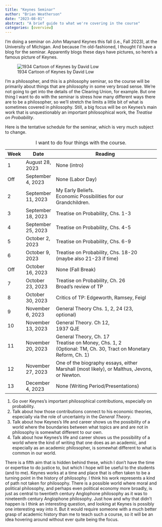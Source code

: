 ```yaml
---
title: "Keynes Seminar"
author: "Brian Weatherson"
date: "2023-08-01"
abstract: "A brief guide to what we're covering in the course"
categories: [overview]
---
```


I'm doing a seminar on John Maynard Keynes this fall (i.e., Fall 2023), at the University of Michigan. And because I'm old-fashioned, I thought I'd have a blog for the seminar. Apparently blogs these days have pictures, so here's a famous picture of Keynes.

![1934 Cartoon of Keynes by David Low](images/Keynes_caricature_Low_1934.jpg){fig-alt="A pencil drawing of Keynes lounging in an armchair" fig-align="center"}

I'm a philosopher, and this is a philosophy seminar, so the course will be primarily about things that are philosophy in some very broad sense. We're not going to get into the details of the Clearing Union, for example. But one thing I want to do with the seminar is stress how many different ways there are to be a philosopher, so we'll stretch the limits a little bit of what is sometimes covered in philosophy. Still, a big focus will be on Keynes's main work that is unquestionably an important philosophical work, the *Treatise on Probability*.

Here is the tentative schedule for the seminar, which is very much subject to change.

+------+--------------------+--------------------------------------------------------------------------------------------+
| Week | Date               | Reading                                                                                    |
+======+====================+============================================================================================+
| 1    | August 28, 2023    | None (intro)                                                                               |
+------+--------------------+--------------------------------------------------------------------------------------------+
| Off  | September 4, 2023  | None (Labor Day)                                                                           |
+------+--------------------+--------------------------------------------------------------------------------------------+
| 2    | September 11, 2023 | My Early Beliefs.\                                                                         |
|      |                    | Economic Possibilities for our Grandchildren.                                              |
+------+--------------------+--------------------------------------------------------------------------------------------+
| 3    | September 18, 2023 | Treatise on Probability, Chs. 1-3                                                          |
+------+--------------------+--------------------------------------------------------------------------------------------+
| 4    | September 25, 2023 | Treatise on Probability, Chs. 4-5                                                          |
+------+--------------------+--------------------------------------------------------------------------------------------+
| 5    | October 2, 2023    | Treatise on Probability, Chs. 6-9                                                          |
+------+--------------------+--------------------------------------------------------------------------------------------+
| 6    | October 9, 2023    | Treatise on Probability, Chs. 18-20 (maybe also 21-23 if time)                             |
+------+--------------------+--------------------------------------------------------------------------------------------+
| Off  | October 16, 2023   | None (Fall Break)                                                                          |
+------+--------------------+--------------------------------------------------------------------------------------------+
| 7    | October 23, 2023   | Treatise on Probability, Ch. 26\                                                           |
|      |                    | Broad's review of TP                                                                       |
+------+--------------------+--------------------------------------------------------------------------------------------+
| 8    | October 30, 2023   | Critics of TP: Edgeworth, Ramsey, Feigl                                                    |
+------+--------------------+--------------------------------------------------------------------------------------------+
| 9    | November 6, 2023   | General Theory Chs. 1, 2, 24 (23, optional)                                                |
+------+--------------------+--------------------------------------------------------------------------------------------+
| 10   | November 13, 2023  | General Theory. Ch 12,\                                                                    |
|      |                    | 1937 QJE                                                                                   |
+------+--------------------+--------------------------------------------------------------------------------------------+
| 11   | November 20, 2023  | General Theory, Ch. 17\                                                                    |
|      |                    | Treatise on Money, Chs. 1, 2\                                                              |
|      |                    | (Optional: TM, Ch. 30, Tract on Monetary Reform, Ch. 1)                                    |
+------+--------------------+--------------------------------------------------------------------------------------------+
| 12   | November 27, 2023  | One of the biography essays, either Marshall (most likely), or Malthus, Jevons, or Newton. |
+------+--------------------+--------------------------------------------------------------------------------------------+
| 13   | December 4, 2023   | None (Writing Period/Presentations)                                                        |
+------+--------------------+--------------------------------------------------------------------------------------------+

: I want to do four things with the course.

1.  Go over Keynes's important philosophical contributions, especially on probability.
2.  Talk about how those contributions connect to his economic theories, especially via the role of uncertainty in the *General Theory*.
3.  Talk about how Keynes's life and career shows us the possibility of a world where the boundaries between what topics are and are not in philosophy is somewhat different to our own.
4.  Talk about how Keynes's life and career shows us the possibility of a world where the kind of writing that one does as an academic, and especially as an academic philosopher, is somewhat different to what is common in our world.

There is a fifth aim that is hidden behind these, which I don't have the time or expertise to do justice to, but which I hope will be useful to the students (and to me). Keynes works at a time and place that is often taken to be a turning point in the history of philosophy. I think his work represents a kind of path not taken for philosophy. There is a possible world where moral and political philosophy, and perhaps even political economy more broadly, is just as central to twentieth century Anglophone philosophy as it was to nineteenth century Anglophone philosophy. Just how and why that didn't happen is I think an interesting question, and looking at Keynes is possibly one interesting way into it. But it would require someone with a much better grasp of academic history than me to teach such a course, so it will be an idea hovering around without ever quite being the focus.
